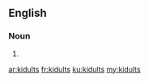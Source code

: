==English==

===Noun===
{{head|en|plural}}

# {{plural of|kidult|lang=en}}

[[ar:kidults]]
[[fr:kidults]]
[[ku:kidults]]
[[my:kidults]]